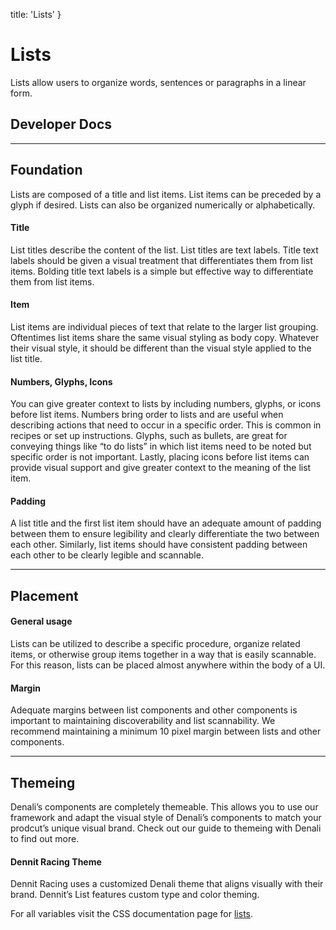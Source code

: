 
  title: 'Lists'
}

# Lists
Lists allow users to organize words, sentences or paragraphs in a linear form.

## Developer Docs

<div className="row">
  <ResourceCard name="CSS" icon="css" caption="Avaiable Now" link="https://denali-design.github.io/denali-css/?path=/story/components-lists--ordered-list" />
  <ResourceCard name="Ember" icon="ember" caption="Coming Soon" disabled />
  <ResourceCard name="React" icon="react" caption="Coming Soon" disabled />
</div>

---

## Foundation
Lists are composed of a title and list items. List items can be preceded by a glyph if desired. Lists can also be organized numerically or alphabetically.

#### Title
List titles describe the content of the list. List titles are text labels. Title text labels should be given a visual
treatment that differentiates them from list items. Bolding title text labels is a simple but effective way to
differentiate them from list items.

#### Item
List items are individual pieces of text that relate to the larger list grouping. Oftentimes list items share the same visual styling as body copy.  Whatever their visual style, it should be different than the visual style applied to the list title.

<SingleImage 
  image="/images/components/lists/foundation.png" 
/>

#### Numbers, Glyphs, Icons 
You can give greater context to lists by including numbers, glyphs, or icons before list items. Numbers bring order to lists and are useful when describing actions that need to occur in a specific order. This is common in recipes or set up instructions. Glyphs, such as bullets, are great for conveying things like “to do lists” in which list items need to be noted but specific order is not important. Lastly, placing icons before list items can provide visual support and give greater context to the meaning of the list item.

<DoubleImage 
  firstType="do"
  firstImage="/images/components/lists/foundation-numbers-do.png"
  firstCaption="use numbers, glyphs, or icons consistently across list items in a single list."
  secondType="dont"
  secondImage="/images/components/lists/foundation-numbers-dont.png"
  secondCaption="alternate between numbers, glyphs and icons in a single list."
/>

#### Padding
A list title and the first list item should have an adequate amount of padding between them to ensure legibility and clearly differentiate the two between each other. Similarly, list items should have consistent padding between each other to be clearly legible and scannable.

<SingleImage 
  image="/images/components/lists/foundation-padding.png" 
/>

---

## Placement

#### General usage
Lists can be utilized to describe a specific procedure, organize related items, or otherwise group items together in a way that is easily scannable. For this reason, lists can be placed almost anywhere within the body of a UI. 

#### Margin
Adequate margins between list components and other components is important to maintaining discoverability and list scannability. We recommend maintaining a minimum 10 pixel margin between lists and other components.

<SingleImage 
  image="/images/components/lists/placement-general.png" 
/>

---

## Themeing
Denali’s components are completely themeable. This allows you to use our framework and adapt the visual style of Denali’s components to match your prodcut’s unique visual brand. Check out our guide to themeing with Denali to find out more.

#### Dennit Racing Theme
Dennit Racing uses a customized Denali theme that aligns visually with their brand. Dennit’s List features custom type and color theming. 

<SingleImage 
  image="/images/components/lists/theming.png" 
/>

For all variables visit the CSS documentation page for [lists](https://denali-design.github.io/denali-css/?path=/story/get-started-variables--page#lists).


